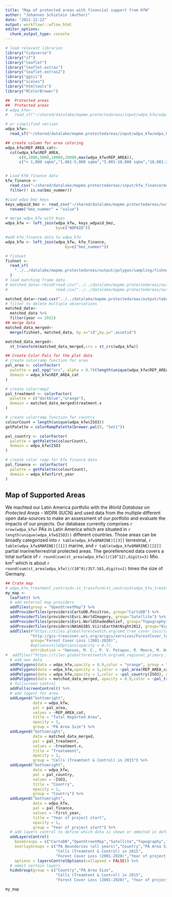 ```yaml
---
title: "Map of protected areas with financial support from KfW"
author: "Johannes Schielein (Author)"
date: "2021-12-22"
output: workflowr::wflow_html
editor_options:
  chunk_output_type: console
---
```


```r
# load relevant libraries
library("tidyverse")
library("sf")
library("leaflet")
library("leaflet.extras")
library("leaflet.extras2")
library("ggsci")
library("scales")
library("htmltools")
library("RColorBrewer")
```

```r
##  Protected areas
##  Protected areas
# wdpa_kfw<-
#   read_sf("~/shared/datalake/mapme.protectedareas/input/wdpa_kfw/wdpa_kfw_spatial_latinamerica_2021-02-01_supportedPAs_unique.gpkg")

# or simplified version
wdpa_kfw<-
  read_sf("~/shared/datalake/mapme.protectedareas/input/wdpa_kfw/wdpa_kfw_spatial_latinamerica_2021-02-01_supportedPAs_unique_simplified.gpkg")

## create column for area coloring
wdpa_kfw$REP_AREA_cat<-
  cut(wdpa_kfw$REP_AREA,
      c(0,1000,5000,10000,20000,max(wdpa_kfw$REP_AREA)),
      c("< 1,000 sqkm","1,001-5,000 sqkm","5,001-10,000 sqkm","10,001-20,000 sqkm",paste("20,001-",max(wdpa_kfw$REP_AREA)," sqkm",sep="")))


# Load KfW finance data 
kfw_finance <- 
  read_csv("~/shared/datalake/mapme.protectedareas/input/kfw_finance/mapme.protectedareas_kfw-finance-2021-03-17.csv") %>% 
  filter(! is.na(bmz_nummer))

#Load wdpa bmz keys
keys_wdpaid_bmz <- read_csv("~/shared/datalake/mapme.protectedareas/output/matching/model_frames/keys_wdpaid_bmz.csv") %>% 
  rename("bmz_nummer" = "value")

# merge wdpa_kfw with keys
wdpa_kfw <- left_join(wdpa_kfw, keys_wdpaid_bmz,
                      by=c("WDPAID"))

#add kfw_finance data to wdpa_kfw
wdpa_kfw <- left_join(wdpa_kfw, kfw_finance, 
                          by=c("bmz_nummer"))

# fishnet
fishnet <-
  read_sf(
    "../../datalake/mapme.protectedareas/output/polygon/sampling/fishnets/fishnet_all_update_Dec-07.gpkg"
  )
# load matching frame data
# matched_data<-rbind(read.csv("../../datalake/mapme.protectedareas/output/tabular/regression_input/matched_panel_2015.csv"),
#                     read.csv("../../datalake/mapme.protectedareas/output/tabular/regression_input/matched_panel_2007.csv"))

matched_data<-read.csv("../../datalake/mapme.protectedareas/output/tabular/regression_input/PSM/psm_matched_panel_2015.csv")
# filter to delete multiple observations
matched_data<-
  matched_data %>%
  filter(year == 2015)
## merge data
matched_data_merged<-
  merge(fishnet, matched_data, by.x="id",by.y=".assetid")

matched_data_merged<-
  st_transform(matched_data_merged,crs = st_crs(wdpa_kfw))

## Create Color Pals for the plot data
# create colorramp function for area
pal_area <- colorFactor(
  palette = pal_npg("nrc", alpha = 0.7)(length(unique(wdpa_kfw$REP_AREA_cat))),
  domain = wdpa_kfw$REP_AREA_cat
)

# create colorramp2
pal_treatment <- colorFactor(
  palette = c("darkblue","orange"),
  domain = matched_data_merged$treatment.x
)

# create colorramp function for country
colourCount = length(unique(wdpa_kfw$ISO3))
getPalette = colorRampPalette(brewer.pal(9, "Set1"))

pal_country <- colorFactor(
  palette = getPalette(colourCount),
  domain = wdpa_kfw$ISO3
)

# create color ramp for kfw finance data
pal_finance <- colorFactor(
  palette = getPalette(colourCount),
  domain = wdpa_kfw$first_year
)

```

## Map of Supported Areas

We machted our Latin America portfolio with the *World Database on Protected Areas - WDPA* (IUCN) and used data from the multiple different open data-sources to make an assessment of our portfolio and evaluate the impacts of our projects. Our database currently comprises `r nrow(wdpa_kfw)` PAs in Latin America which are situated in `r length(unique(wdpa_kfw$ISO3))` different countries. Those areas can be broadly categorized into `r table(wdpa_kfw$MARINE)[[3]]` terrestrial, `r table(wdpa_kfw$MARINE)[[1]]` marine, and `r table(wdpa_kfw$MARINE)[[2]]` partial marine/terrestrial protected areas. The georeferenced data covers a total surface of `r round(sum(st_area(wdpa_kfw))/(10^12),digits=3)` Mio. km^2^ which is about `r round(sum(st_area(wdpa_kfw))/(10^9)/357.581,digits=1)` times the size of Germany. 

```r
## Crate map
# wdpa_kfw_treatment_centroid<-st_transform(st_centroid(wdpa_kfw_treatment_centroid),crs = 4326)
my_map <-
  leaflet() %>%
  # add external map providers
  addTiles(group = "OpenStreetMap") %>%
  addProviderTiles(providers$CartoDB.Positron, group="CartoDB") %>%
  addProviderTiles(providers$Esri.WorldImagery, group="Satellite") %>%
  addProviderTiles(providers$Esri.WorldShadedRelief, group="Topography") %>%
  addProviderTiles(providers$NASAGIBS.ViirsEarthAtNight2012, group="Nightlights") %>%
  addTiles(#"https://tiles.globalforestwatch.org/umd_tree_cover_loss/latest/dynamic/{z}/{x}/{y}.png",
           "http://gis-treecover.wri.org/arcgis/services/ForestCover_lossyear/ImageServer/WMSServer?",
           group="Forest Cover Loss (2001-2020)",
           #options=tileOptions(opacity = 0.7),
           attribution = "Hansen, M. C., P. V. Potapov, R. Moore, M. Hancher, S. A. Turubanova, A. Tyukavina, D. Thau, S. V. Stehman, S. J. Goetz, T. R. Loveland, A. Kommareddy, A. Egorov, L. Chini, C. O. Justice, and J. R. G. Townshend. 2013. “High-Resolution Global Maps of 21st-Century Forest Cover Change.” Science 342 (15 November): 850–53. Data available on-line from: http://earthenginepartners.appspot.com/science-2013-global-forest.")%>%
#  addTiles("https://tiles.globalforestwatch.org/umd_regional_primary_forest_2001/latest/dynamic/{z}/{x}/{y}.png",group="Regional Primary Forests (2001)",attribution = "Hansen, M. C., P. V. Potapov, R. Moore, M. Hancher, S. A. Turubanova, A. Tyukavina, D. Thau, S. V. Stehman, S. J. Goetz, T. R. Loveland, A. Kommareddy, A. Egorov, L. Chini, C. O. Justice, and J. R. G. Townshend. 2013. “High-Resolution Global Maps of 21st-Century Forest Cover Change.” Science 342 (15 November): 850–53. Data available on-line from: http://earthenginepartners.appspot.com/science-2013-global-forest.")%>%
  # add own data
  addPolygons(data = wdpa_kfw,opacity = 0.9,color = "orange", group = "PA Boundaries (all years)",label = ~htmlEscape(NAME),weight = 1)%>%
  addPolygons(data = wdpa_kfw,opacity = 1,color = ~pal_area(REP_AREA_cat), group = "PA Area Size",label = ~htmlEscape(REP_AREA),weight = 1)%>%
  addPolygons(data = wdpa_kfw,opacity = 1,color = ~pal_country(ISO3), group = "Country",label = ~htmlEscape(ISO3),weight = 1)%>%
  addPolygons(data = matched_data_merged, opacity = 0.9,color = ~pal_treatment(treatment.x), group = "Cells (Treamtent & Control) in 2015",label = ~htmlEscape(treatment.x),weight = 1)%>%
  # fullscreen control
  addFullscreenControl() %>%
  # add legent for area
  addLegend("bottomright",
            data = wdpa_kfw,
            pal = pal_area,
            values = ~REP_AREA_cat,
            title = "Total Reported Area",
            opacity = 1,
            group = "PA Area Size") %>% 
  addLegend("bottomright",
            data = matched_data_merged,
            pal = pal_treatment,
            values = ~treatment.x,
            title = "Treatement",
            opacity = 1,
            group = "Cells (Treamtent & Control) in 2015") %>%
  addLegend("bottomright",
            data = wdpa_kfw,
            pal = pal_country,
            values = ~ISO3,
            title = "Country",
            opacity = 1,
            group = "Country") %>%
  addLegend("bottomright",
            data = wdpa_kfw,
            pal = pal_finance,
            values = ~first_year,
            title = "Year of project start",
            opacity = 1,
            group = "Year of project start") %>%
  # add layers control to define which data is shown or ommited in default view
  addLayersControl(
    baseGroups = c("CartoDB","OpenStreetMap","Satellite","Topography","Nightlights"), #"Toner",,"Regional Primary Forests (2001)"
    overlayGroups = c("PA Boundaries (all years)","Country","PA Area Size",
                      "Cells (Treamtent & Control) in 2015",
                      "Forest Cover Loss (2001-2020)","Year of project start"),
    options = layersControlOptions(collapsed = FALSE)) %>%
  # ommit certain layers
  hideGroup(group = c("Country","PA Area Size",
                      "Cells (Treamtent & Control) in 2015",
                      "Forest Cover Loss (2001-2020)", "Year of project start"))

my_map
```